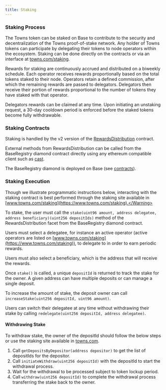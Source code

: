 ```yaml
---
title: Staking
---
```


### Staking Process

The Towns token can be staked on Base to contribute to the security and decentralization of the Towns proof-of-stake network. Any holder of Towns tokens can participate by delegating their tokens to node operators within the ecosystem. Staking can be done directly on the contracts or via an interface at [towns.com/staking](https://towns.com/staking).

Rewards for staking are continuously accrued and distributed on a biweekly schedule. Each operator receives rewards proportionally based on the total tokens staked to their node. Operators retain a defined commission, after which the remaining rewards are passed to delegators. Delegators then receive their portion of rewards proportional to the number of tokens they have staked with that operator.

Delegators rewards can be claimed at any time. Upon initiating an unstaking request, a 30-day cooldown period is enforced before the staked tokens become fully withdrawable.


### Staking Contracts

Staking is handled by the v2 version of the [RewardsDistribution](https://github.com/towns-protocol/towns/blob/main/contracts/src/base/registry/facets/distribution/v2/RewardsDistribution.sol) contract.

External methods from RewardsDistribution can be called from the BaseRegistry diamond contract directly using any ethereum compatible client such as [cast](https://book.getfoundry.sh/cast/).

The BaseRegistry diamond is deployed on Base (see [contracts](../run/contracts)).

### Staking Execution

<Warning>Though we illustrate programmatic instructions below, interacting with the staking contract is best performed through the staking site available in [www.towns.com/staking](https://www.towns.com/staking).</Warning>

To stake, the user must call the `stake(uint96 amount, address delegatee, address beneficiary)(uint256 depositIds)` method  of the RewardsDistribution facet from the BaseRegistry diamond contract.

Users must select a delegatee, for instance an active operator (active operators are listed on [www.towns.com/staking](https://www.towns.com/staking)), to delegate to in order to earn periodic rewards.

Users must also select a beneficiary, which is the address that will receive the rewards.

Once `stake()` is called, a unique `depositId` is returned to track the stake for the owner. A given address can have multiple deposits or can manage a single deposit.

To increase the amount of stake, the deposit owner can call `increaseStake(uint256 depositId, uint96 amount)`.

<Note>Users can switch their delegatee at any time without withdrawing their stake by calling `redelegate(uint256 depositId, address delegatee)`.</Note>


#### Withdrawing Stake

To withdraw stake, the owner of the depositId should follow the below steps or use the staking site available in [towns.com](https://www.towns.com/staking).

1. Call `getDepositsByDepositor(address depositor)` to get the list of depositIds for the depositor.
2. Call `initiateWithdraw(uint256 depositId)` with the depositId to start the withdrawal process.
2. Wait for the withdrawal to be processed subject to token lockup period.
3. Call `withdraw(uint256 depositId)` to complete the withdrawal process transferring the stake back to the owner.
